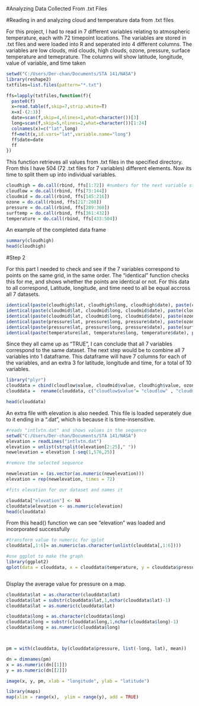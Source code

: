 #Analyzing Data Collected From .txt Files

#Reading in and analyzing cloud and temperature data from .txt files

For this project, I had to read in 7 different variables relating to atmospheric temperature, each with 72 timepoint locations. The variables are stored in .txt files and were loaded into R and seperated into 4 different columns. The variables are low clouds, mid clouds, high clouds, ozone, pressure, surface temperature and temeprature. The columns will show latitude, longitude, value of variable, and time taken 

```{r, warning=FALSE}
setwd("C:/Users/Der-chan/Documents/STA 141/NASA")
library(reshape2)
txtfiles=list.files(pattern="*.txt")

ffs=lapply(txtfiles,function(f){
  paste0(f)
  x=read.table(f,skip=7,strip.white=T)
  x=x[-(2:3)]
  date=scan(f,skip=4,nlines=1,what=character())[3]
  long=scan(f,skip=5,nlines=2,what=character())[1:24]
  colnames(x)=c("lat",long)
  ff=melt(x,id.vars="lat",variable.name="long")
  ff$date=date
  ff
})


```
This function retrieves all values from .txt files in the specified directory. From this I have 504 (72 .txt files for 7 variables) different elements. Now its time to split them up into individual variables.

```{r}

cloudhigh = do.call(rbind, ffs[1:72]) #numbers for the next variable start every 72 .txt files
cloudlow = do.call(rbind, ffs[73:144])
cloudmid = do.call(rbind, ffs[145:216])
ozone = do.call(rbind, ffs[217:288])
pressure = do.call(rbind, ffs[289:360])
surftemp = do.call(rbind, ffs[361:432])
temperature = do.call(rbind, ffs[433:504])


```

An example of the completed data frame

```{r}

summary(cloudhigh)
head(cloudhigh)

```

#Step 2

For this part I needed to check and see if the 7 variables correspond to points on the same grid, in the same order. The "identical" function checks this for me, and shows whether the points are identical or not. For this data to all correspond, Latitude, longitude, and time need to all be equal accross all 7 datasets.

```{r}
identical(paste(cloudhigh$lat, cloudhigh$long, cloudhigh$date), paste(cloudlow$lat, cloudlow$long, cloudlow$date))
identical(paste(cloudmid$lat, cloudmid$long, cloudmid$date), paste(cloudlow$lat, cloudlow$long, cloudlow$date))
identical(paste(cloudmid$lat, cloudmid$long, cloudmid$date), paste(ozone$lat, ozone$long, ozone$date))
identical(paste(pressure$lat, pressure$long, pressure$date), paste(ozone$lat, ozone$long, ozone$date))
identical(paste(pressure$lat, pressure$long, pressure$date), paste(surftemp$lat, surftemp$long, surftemp$date))
identical(paste(temperature$lat, temperature$long, temperature$date), paste(surftemp$lat, surftemp$long, surftemp$date))

```


Since they all came up as "TRUE", I can conclude that all 7 variables correspond to the same dataset. The next step would be to combine all 7 variables into 1 dataframe. This dataframe will have 7 columns for each of the variables, and an extra 3 for latitude, longitude and time, for a total of 10 variables.

```{r}
library("plyr")
clouddata = cbind(cloudlow$value, cloudmid$value, cloudhigh$value, ozone$value, pressure$value, surftemp$value, temperature)
clouddata =  rename(clouddata, c("cloudlow$value"= "cloudlow" , "cloudmid$value" = "cloudmid", "cloudhigh$value" = "cloudhigh", "ozone$value" = "ozone", "pressure$value" = "pressure", "surftemp$value" = "surftemp", "value" = "temperature"))

head(clouddata)


```

An extra file with elevation is also needed. This file is loaded seperately due to it ending in a ".dat", which is because it is time-insensitive.

```{r}

#reads "intlvtn.dat" and shows values in the sequence
setwd("C:/Users/Der-chan/Documents/STA 141/NASA")
elevation = readLines("intlvtn.dat")
elevation = unlist(strsplit(elevation[2:25]," "))
newelevation = elevation [-seq(1,576,25)]

#remove the selected sequence

newelevation = (as.vector(as.numeric(newelevation)))
elevation = rep(newelevation, times = 72)

#fits elevation for our dataset and names it

clouddata["elevation"] <- NA
clouddata$elevation <- as.numeric(elevation)
head(clouddata)


```

From this head() function we can see "elevation" was loaded and incorporated successfully


```{r, warning = FALSE}

#transform value to numeric for qplot
clouddata[,1:6]= as.numeric(as.character(unlist(clouddata[,1:6])))

#use ggplot to make the graph
library(ggplot2)
qplot(data = clouddata, x = clouddata$temperature, y = clouddata$pressure, color = clouddata$cloudlow, main = "Pressure vs Temperature With Percent of Low Clouds", xlab = "Temperature", ylab = "Pressure" ) + scale_color_gradient(low = "blue", high = "red")



```

Display the average value for pressure on a map.

```{r, warning = FALSE, message= FALSE}

clouddata$lat = as.character(clouddata$lat)
clouddata$lat = substr(clouddata$lat,1,nchar(clouddata$lat)-1)
clouddata$lat = as.numeric(clouddata$lat)

clouddata$long = as.character(clouddata$long)
clouddata$long = substr(clouddata$long,1,nchar(clouddata$long)-1)
clouddata$long = as.numeric(clouddata$long)



pm = with(clouddata, by(clouddata$pressure, list(-long, lat), mean))

dn = dimnames(pm)
x = as.numeric(dn[[1]])
y = as.numeric(dn[[2]])

image(x, y, pm, xlab = "longitude", ylab = "latitude")

library(maps)
map(xlim = range(x),  ylim = range(y), add = TRUE)




```







